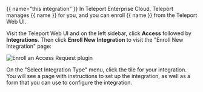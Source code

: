 {{ name="this integration" }}
In Teleport Enterprise Cloud, Teleport manages {{ name }} for you, and you can
enroll {{ name }} from the Teleport Web UI.

Visit the Teleport Web UI and on the left sidebar, click **Access** followed
by **Integrations**. Then click **Enroll New Integration** to visit the
"Enroll New Integration" page:

![Enroll an Access Request plugin](../../../img/enterprise/plugins/enroll.png)

On the "Select Integration Type" menu, click the tile for your integration. You
will see a page with instructions to set up the integration, as well as a form
that you can use to configure the integration.

